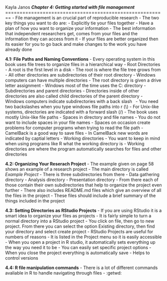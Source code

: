 Kayla Janos 
**_Chapter 4: Getting started with file management_**
========================================================
- File management is an crucial part of reproducible research 
- The two key things you want to do are:
  - Explicitly tie your files together
  - Have a plan of how you want to organize your information
- The best information that independent researchers get, comes from your files and the information they can access from it 
- If your files are better organized then its easier for you to go back and make changes to the work you have already done  

**4.1: File Paths and Naming Conventions**
- Every operating system in this book uses file trees to organize files in a hierarchical way
- Root Directories 
  - A root is the first level in a disk
  - The root is where the file tree grows from 
  - All other directories are subdirectories of their root directory
  - Windows computers can have multiple directories 
    - The root directory is given a drive letter assignment 
  - Windows most of the time uses the C:\ directory 
- Subdirectories and parent directories 
  - Directories inside of other directories are also called child directories of the parent directory 
  - Windows computers indicate subdirectories with a back slash \ 
    - You need two backslashes when you type windows file paths into r (\\)
  - For Unix-like systems, directories are indicated with a forward slash (/)
  - The book uses mostly Unix-like file paths 
- Spaces in directory and file names 
  - You do not want to include spaces in your file names 
  - Spaces on occasion create problems for computer programs when trying to read the file path
  - CamelBack is a good way to save files
    - In CamelBack new words are indicated by captial letters 
- Working directories 
  - You want to keep in mind when using programs like R what the working directory is 
    - Working directories are where the program automatically searches for files and other directories  
    
**4.2: Organizing Your Reserach Project**
- The example given on page 58 shows an example of a research project 
  - The main directory is called _Example Project_ 
  - There is three subdirectories from there 
    - Data gathering directory
    - Analysis directory
    - Presentation directory
  - From there each of those contain their own subdirectories that help to organize the project even further 
  - There also includes README.md files which give an overview of all the files in the project 
    - These files should include a brief summary of the things included in the project  

**4.3: Setting Directories as RStudio Projects**
- If you are using RStudio it is a smart idea to organize your files as projects 
- It is fairly simple to turn a normal directory into a RStudio project
  - You click on file, then go to new project. From there you can select the option Existing directory, then find your directory and select create project 
- RStudio Projects are useful for numbers of reasons 
  - It is listed in the Project menu so it is easily accessible 
  - When you open a project in R studio, it automatically sets everything up the way you need it to be 
  - You can easily set specific project options 
  - When you close the project everything is automatically save 
  - Helps to control versions  
  
**4.4: R file manipulation commands**
- There is a lot of different commands avaliable in R to handle navigating through files 
- :getwd: